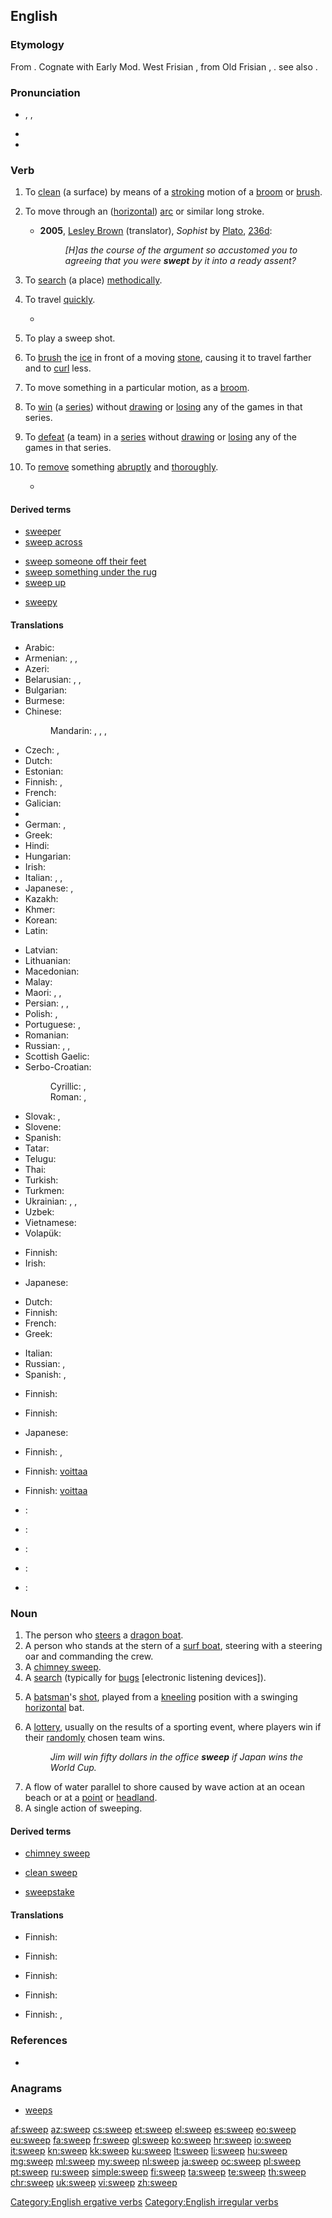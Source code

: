 ==English==

===Etymology===
From {{etyl|ang|en}} {{term/t|ang|swāpan}}. Cognate with Early Mod. West Frisian {{term|swiepe||whip, cleanse, sweep|lang=fy}}, from Old Frisian {{term|swēpa|lang=ofs}}, {{term|suepa||sweep|lang=ofs}}. see also {{term|swoop|lang=en}}.

===Pronunciation===
* {{enPR|swēp}}, {{IPA|/swiːp/}}, {{X-SAMPA|/swi:p/}}
* {{audio|en-us-sweep.ogg|Audio (US)}}
* {{rhymes|iːp}}

===Verb===
{{en-verb|sweeps|sweeping|swept}}

# {{context|transitive|lang=en}} To [[clean]] (a surface) by means of a [[stroke#Verb|stroking]] motion of a [[broom]] or [[brush]].
# {{context|intransitive|lang=en}} To move through an ([[horizontal]]) [[arc]] or similar long stroke.
#* '''2005''', [[w:Lesley Brown|Lesley Brown]] (translator), ''Sophist'' by [[w:Plato|Plato]], [[w:Stephanus pagination|236d]]:
#*: ''[H]as the course of the argument so accustomed you to agreeing that you were '''swept''' by it into a ready assent?''
#: {{usex|The wind '''sweeps''' across the plain.|lang=en}}
#: {{usex|The offended countess '''swept''' out of the ballroom.|lang=en}}
# {{context|transitive|lang=en}} To [[search]] (a place) [[methodically]].
# {{context|intransitive|figuratively|lang=en}} To travel [[quickly]].
#* {{quote-news|year=2011|date=February 1|author=Phil McNulty|work=BBC
|title=[http://news.bbc.co.uk/sport2/hi/football/eng_prem/9379477.stm Arsenal 2-1 Everton]
|passage=Everton took that disputed lead in a moment that caused anger to sweep around the Emirates. }}
# {{context|cricket|lang=en}} To play a sweep shot.
# {{context|curling|lang=en}} To [[brush]] the [[ice]] in front of a moving [[stone]], causing it to travel farther and to [[curl]] less.
# {{context|transitive|ergative|lang=en}} To move something in a particular motion, as a [[broom]].
# {{context|sports|transitive|lang=en}} To [[win]] (a [[series]]) without [[draw]]ing or [[lose|losing]] any of the games in that series.
# {{context|sports|transitive|lang=en}} To [[defeat]] (a team) in a [[series]] without [[draw]]ing or [[lose|losing]] any of the games in that series.
# {{context|transitive|lang=en}} To [[remove]] something [[abruptly]] and [[thoroughly]].
#* {{quote-magazine|date=2013-06-07|author=[http://www.guardian.co.uk/profile/edpilkington Ed Pilkington]
|volume=188|issue=26|page=6|magazine={{w|The Guardian Weekly}}
|title=[http://www.guardian.co.uk/science/2013/may/29/killer-robots-ban-un-warning &lsquo;Killer robots&rsquo; should be banned in advance, UN told]
|passage=In his submission to the UN, [Christof] Heyns points to the experience of drones. Unmanned aerial vehicles were intended initially only for surveillance, and their use for offensive purposes was prohibited, yet once strategists realised their perceived advantages as a means of carrying out targeted killings, all objections were '''swept''' out of the way.}}
#: {{usex|She '''swept''' the peelings off the table onto the floor.|lang=en}}

====Derived terms====
{{rel-top3|Terms derived from ''sweep'' (verb)}}
* [[sweeper]]
* [[sweep across]]
{{rel-mid3}}
* [[sweep someone off their feet]]
* [[sweep something under the rug]]
* [[sweep up]]
{{rel-mid3}}
* [[sweepy]]
{{rel-bottom}}

====Translations====
{{trans-top|to clean using a broom or brush}}
* Arabic: {{t|ar|مسح|tr=másaḥa|sc=Arab}}
* Armenian: {{t|hy|ավլել|sc=Armn}}, {{t|hy|սրբել|sc=Armn}}, {{t|hy|մաքրել|sc=Armn}}
* Azeri: {{t|az|süpürmək}}
* Belarusian: {{t|be|падмятаць|tr=padmjatácʹ|sc=Cyrl}} {{impf}}, {{t|be|месці|tr=mjescí|sc=Cyrl}} {{impf}}, {{t|be|падмесці|tr=padmjescí|sc=Cyrl}} {{pf.}}
* Bulgarian: {{t+|bg|мета|tr=metá|sc=Cyrl}} {{impf}}
* Burmese: {{t+|my|လှည်း|tr=hlè:|sc=Mymr}}
* Chinese:
*: Mandarin: {{t|cmn|打掃|sc=Hani}}, {{t|cmn|打扫|tr=dǎsǎo|sc=Hani}}, {{t|cmn|掃|sc=Hani}}, {{t|cmn|扫|tr=sǎo|sc=Hani}}
* Czech: {{t|cs|zametat}} {{impf}}, {{t|cs|zamést}} {{pf.}}
* Dutch: {{t+|nl|vegen}}
* Estonian: {{t|et|pühkima}}
* Finnish: {{t+|fi|harjata}}, {{t|fi|luutia}}
* French: {{t+|fr|balayer}}
* Galician: {{t|gl|varrer}}
* {{trreq|ka}}
* German: {{t+|de|fegen}}, {{t+|de|kehren}}
* Greek: {{t+|el|σκουπίζω|tr=skoupízo|sc=Grek}}
* Hindi: {{t|hi|सफ़ाई करना|tr=safā'ī karnā|sc=Deva}}
* Hungarian: {{t+|hu|söpör}}
* Irish: {{t|ga|scuab}}
* Italian: {{t|it|spazzare}}, {{t+|it|scopare}}, {{t|it|ramazzare}}
* Japanese: {{t+|ja|掃除|alt=掃除する|tr=そうじする, sōji suru}}, {{t|ja|掃く|tr=はく, haku}}
* Kazakh: {{t|kk|сыпыру|tr=sıpırw|sc=Cyrl}}
* Khmer: {{t+|km|បោស|tr=baoh|sc=Khmr}}
* Korean: {{t+|ko|청소|tr=cheongso-hada|alt=청소하다|sc=Kore}}
* Latin: {{t|la|everro}}
{{trans-mid}}
* Latvian: {{t|lv|slaucīt}}
* Lithuanian: {{t|lt|šluoti}}
* Macedonian: {{t|mk|мете|tr=méte|sc=Cyrl}} {{impf}}
* Malay: {{t|ms|menyapu}}
* Maori: {{t|mi|puruma}}, {{t+|mi|tahi}}, {{t|mi|tahitahi}}
* Persian: {{t+|fa|رُفتن|tr=roftan|sc=fa-Arab}}, {{t+|fa|روبیدن|tr=rubidan|sc=fa-Arab}}, {{t+|fa|جارو کردن|tr=jâru kardan|sc=fa-Arab}}
* Polish: {{t+|pl|zamiatać}} {{impf}}, {{t+|pl|zamieść}} {{pf.}}
* Portuguese: {{t+|pt|varrer}} {{gloss|to clean with a broom}}, {{t+|pt|escovar}} {{gloss|to clean with a brush}}
* Romanian: {{t|ro|mătura}}
* Russian: {{t+|ru|подметать|tr=podmetátʹ|sc=Cyrl}} {{impf}}, {{t+|ru|мести|tr=mestí|sc=Cyrl}} {{impf}}, {{t+|ru|подмести|tr=podmestí|sc=Cyrl}} {{pf.}}
* Scottish Gaelic: {{t|gd|sguab}}
* Serbo-Croatian:
*: Cyrillic: {{t|sh|мести|sc=Cyrl}} {{impf}}, {{t|sh|помести|sc=Cyrl}} {{pf.}}
*: Roman: {{t|sh|mesti}} {{impf}}, {{t|sh|pomesti}} {{pf.}}
* Slovak: {{t|sk|zametať}} {{impf}}, {{t|sk|zamiesť}} {{pf.}}
* Slovene: {{t|sl|mesti}} {{impf}}
* Spanish: {{t+|es|barrer}}
* Tatar: {{t|tt|себерергә|tr=seberergä|sc=Cyrl}}
* Telugu: {{t+|te|ఊడ్చు|tr=ooDchu|sc=Telu}}
* Thai: {{t|th|ปัดถู|tr=bpàt tŏo|sc=Thai}}
* Turkish: {{t+|tr|süpürmek}}
* Turkmen: {{t|tk|süpürmek}}
* Ukrainian: {{t|uk|підмітати|tr=pidmitáty|sc=Cyrl}} {{impf}}, {{t|uk|мести|tr=mestý|sc=Cyrl}} {{impf}}, {{t|uk|підмести|tr=pidmestý|sc=Cyrl}} {{pf.}}
* Uzbek: {{t|uz|supurmoq}}
* Vietnamese: {{t+|vi|quét dọn}}
* Volapük: {{t+|vo|svipön}}
{{trans-bottom}}

{{trans-top|to move through an arc or similar long stroke}}
* Finnish: {{t+|fi|pyyhkäistä}}
* Irish: {{t|ga|scuab}}
{{trans-mid}}
* Japanese: {{t|ja|掃引|alt=掃引する|tr=sōin-suru|sc=Jpan}}
{{trans-bottom}}

{{trans-top|to search methodically}}
* Dutch: {{t+|nl|doorzoeken}}
* Finnish: {{t+|fi|kammata}}
* French: {{t+|fr|balayer}}
* Greek: {{t+|el|σαρώνω|tr=saróno|sc=Grek}}
{{trans-mid}}
* Italian: {{t|it|setacciare}}
* Russian: {{t+|ru|прочёсывать|sc=Cyrl|tr=pročósyvat}} {{impf}}, {{t+|ru|прочесать|sc=Cyrl|tr=pročesát}} {{pf.}}
* Spanish: {{t+|es|barrer}}, {{t+|es|peinar}} {{qualifier|group of people}}
{{trans-bottom}}

{{trans-top|to travel quickly}}
* Finnish: {{t+|fi|pyyhkäistä}}
{{trans-mid}}
{{trans-bottom}}

{{trans-top|cricket: to play a sweep shot}}
{{trans-mid}}
{{trans-bottom}}

{{trans-top|curling: to brush the ice}}
* Finnish: {{t+|fi|harjata}}
{{trans-mid}}
* Japanese: {{t|ja|掃く|tr=haku|sc=Jpan}}
{{trans-bottom}}

{{trans-top|to move something in a certain motion}}
* Finnish: {{t+|fi|pyyhkäistä}}, {{t|fi|heilauttaa}}
{{trans-mid}}
{{trans-bottom}}

{{trans-top|sports: to win a series}}
* Finnish: [[voittaa#Finnish|voittaa]] {{t|fi|puhtaasti}}
{{trans-mid}}
{{trans-bottom}}

{{trans-top|sports: to defeat a team}}
* Finnish: [[voittaa#Finnish|voittaa]] {{t|fi|puhtaasti}}
{{trans-mid}}
{{trans-bottom}}

{{checktrans-top}}
* {{ttbc|nl}}: {{t+|nl|vegen}}
* {{ttbc|eo}}: {{t+|eo|balai}}
* {{ttbc|io}}: {{t+|io|balayar}}
* {{ttbc|id}}: {{t+|id|sapu|alt=menyapu}}
* {{ttbc|tr}}: {{t|tr|süpür}}
{{trans-bottom}}

===Noun===
{{en-noun}}

# The person who [[steer]]s a [[dragon boat]].<!-- possibly other types of boats? -->
# A person who stands at the stern of a [[surf boat]], steering with a steering oar and commanding the crew.
# A [[chimney sweep]].
# A [[search]] (typically for [[bug]]s [electronic listening devices]).
# {{context|cricket|lang=en}} A [[batsman]]'s [[shot]], played from a [[kneeling]] position with a swinging [[horizontal]] bat.
#: {{usex|Bradman attempted a '''sweep''', but in fact top edged the ball to the wicket keeper|lang=en}}
# A [[lottery]], usually on the results of a sporting event, where players win if their [[random]]ly chosen team wins.
#: ''Jim will win fifty dollars in the office '''sweep''' if Japan wins the World Cup.''
# A flow of water parallel to shore caused by wave action at an ocean beach or at a [[point]] or [[headland]].
# A single action of sweeping.

====Derived terms====
{{rel-top3|Terms derived from ''sweep'' (noun)}}
* [[chimney sweep]]
{{rel-mid3}}
* [[clean sweep]]
{{rel-mid3}}
* [[sweepstake]]
{{rel-bottom}}

====Translations====
{{trans-top|person who steers a dragon boat}}
* Finnish: {{t+|fi|perämies}}
{{trans-mid}}
{{trans-bottom}}

{{trans-top|person who steers a surf boat}}
* Finnish: {{t+|fi|perämies}}
{{trans-mid}}
{{trans-bottom}}

{{trans-see|chimney sweep}}

{{trans-top|search for bugs (electronic listening devices)}}
* Finnish: {{t|fi|etsintä}}
{{trans-mid}}
{{trans-bottom}}

{{trans-top|type of shot in cricket}}
{{trans-mid}}
{{trans-bottom}}

{{trans-top|type of lottery}}
* Finnish: {{t|fi|veikkaus}}
{{trans-mid}}
{{trans-bottom}}

{{trans-top|flow of water parallel to shore}}
{{trans-mid}}
{{trans-bottom}}

{{trans-top|single action of sweeping}}
* Finnish: {{t|fi|pyyhkäisy}}, {{t|fi|heilautus}}
{{trans-mid}}
{{trans-bottom}}

===References===
* {{R:Webster 1913}}

===Anagrams===
* [[weeps#English|weeps]]

[[Category:English ergative verbs]]
[[Category:English irregular verbs]]

[[af:sweep]]
[[az:sweep]]
[[cs:sweep]]
[[et:sweep]]
[[el:sweep]]
[[es:sweep]]
[[eo:sweep]]
[[eu:sweep]]
[[fa:sweep]]
[[fr:sweep]]
[[gl:sweep]]
[[ko:sweep]]
[[hr:sweep]]
[[io:sweep]]
[[it:sweep]]
[[kn:sweep]]
[[kk:sweep]]
[[ku:sweep]]
[[lt:sweep]]
[[li:sweep]]
[[hu:sweep]]
[[mg:sweep]]
[[ml:sweep]]
[[my:sweep]]
[[nl:sweep]]
[[ja:sweep]]
[[oc:sweep]]
[[pl:sweep]]
[[pt:sweep]]
[[ru:sweep]]
[[simple:sweep]]
[[fi:sweep]]
[[ta:sweep]]
[[te:sweep]]
[[th:sweep]]
[[chr:sweep]]
[[uk:sweep]]
[[vi:sweep]]
[[zh:sweep]]